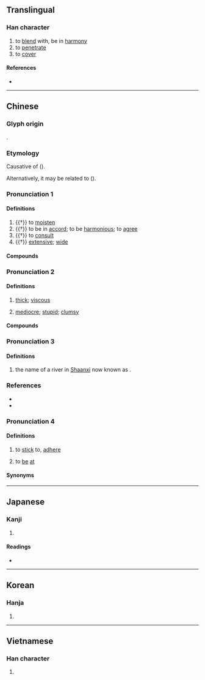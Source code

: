 {{character info/new}}
==Translingual==

===Han character===
{{Han char|rn=85|rad=水|as=06|sn=9|four=38161|canj=EOMR|ids=⿰氵合}}

# to [[blend]] with, be in [[harmony]]
# to [[penetrate]]
# to [[cover]]

====References====
* {{Han ref|kx=0622.210|dkj=35325|dj=1019.020|hdz=31612.050|uh=6D3D|ud=27965|bh=ACA2|bd=44194}}

----

==Chinese==
{{zh-forms}}

===Glyph origin===
{{Han etym}}
{{Han compound|水|合|ls=psc|c1=s|t1=water|c2=p}}.

===Etymology===
Causative of {{och-l|合|to be together}} ({{zh-ref|Schuessler, 2007}}).

Alternatively, it may be related to {{cog|bo|འགྲུབ||to be accomplished}} ({{zh-ref|Schuessler, 2007}}).

{{etystub|zh}} <!-- are all these senses/pronunciations related? -->

===Pronunciation 1===
{{zh-pron
|m=qià,xiá,2nb=variant
|c=hap6,hap1,haap6,ap1
|h=pfs=kap/khap
|md=
|mn=hia̍p/ha̍p
|mn_note=hia̍p - vernacular; ha̍p - literary (rare)
|w=
|mc=y
|oc=y
|cat=v,a
}}

====Definitions====
{{zh-hanzi}}

# {{†}} to [[moisten]]
# {{†}} to be in [[accord]]; to be [[harmonious]]; to [[agree]]
# {{†}} to [[consult]]
# {{†}} [[extensive]]; [[wide]]

====Compounds====
{{zh-der|優洽|允洽|情投意洽|博洽|仁洽|喜洽|心甜意洽|妥洽|冰炭不洽|博學洽聞|商洽|強記洽聞|和洽|博物洽聞|汗洽股慄|投洽|款洽|沾洽|歡洽|洽詢|汗流洽背|洽商|暢洽|洽辦|洽購|熙洽|浹洽|接洽|洽談|洽聞博見|洽聞|洽恰|洽聞強記|殫見洽聞|洽濡|重熙累洽|融洽|驩洽|面洽|重光累洽|翔洽|謙洽}}

===Pronunciation 2===
{{zh-pron
|mn=ka̍p
|mn_note=vernacular
|cat=a
}}

====Definitions====
{{zh-hanzi}} {{tlb|zh|Hokkien}}

# {{lb|zh|of liquids}} [[thick]]; [[viscous]]
# {{lb|zh|Xiamen|Zhangzhou|Taiwan}} [[mediocre]]; [[stupid]]; [[clumsy]]

====Compounds====
{{zh-der|洽潲|洽哥|洽食|洽醪醪|醪洽洽|洽膏膏}}

===Pronunciation 3===
{{zh-pron
|m=hé,gé
|cat=pn
}}

====Definitions====
{{zh-hanzi}}

# {{lb|zh|historical}} {{zh-alt-form|郃|dot=,}} the name of a river in [[Shaanxi]] now known as {{zh-l|金水河}}.
#: {{zh-x|在 洽{Hé} 之 陽、在 ^渭 之 涘{sì}。|On the north of the '''He'''; on the banks of the Wei.|ref=Shijing}}

===References===
* {{R:twedu|A02195}}
* {{R:yue:Hanzi}}

===Pronunciation 4===
{{zh-forms|alt=敆}}
{{zh-pron
|md=găk
|cat=v
}}

====Definitions====
{{zh-hanzi}}

# {{lb|zh|Min Dong}} to [[stick]] to, [[adhere]]
# {{lb|zh|Min Dong}} to [[be]] [[at]]
#: {{zh-x|伊 敆 厝|tr=ĭ găk chuó|s/he is at home|MD}}
#: {{zh-x|賓館 敆 底所？|tr=Bĭng-guāng găk diē-nē̤?|Where's the '''hotel'''?|MD|a=Cdo_where_is_the_hotel.ogg}}

====Synonyms====
{{zh-dial|在}}
----

==Japanese==

===Kanji===
{{ja-kanji|grade=|rs=水06}}

# {{defn|lang=ja|sort=水06}}

====Readings====
* {{ja-readings|on=[[こう]] (kō)|kun=[[うるおす]] (uruosu), [[あまねし]] (amaneshi)}}

----

==Korean==

===Hanja===
{{ko-hanja|hangeul=흡|eumhun=|rv=heup|mr=hŭp|y=hup}}

# {{defn|lang=ko|sort=水06}}

----

==Vietnamese==

===Han character===
{{vi-hantu|[[hiệp]]|rs=水06}}

# {{defn|lang=vi|sort=水06}}